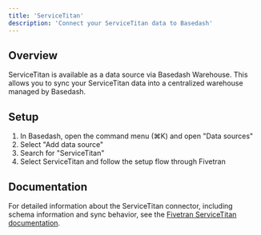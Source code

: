 ```yaml
---
title: 'ServiceTitan'
description: 'Connect your ServiceTitan data to Basedash'
---
```


## Overview

ServiceTitan is available as a data source via Basedash Warehouse. This allows you to sync your ServiceTitan data into a centralized warehouse managed by Basedash.

## Setup

1. In Basedash, open the command menu (⌘K) and open "Data sources"
2. Select "Add data source"
3. Search for "ServiceTitan"
4. Select ServiceTitan and follow the setup flow through Fivetran

## Documentation

For detailed information about the ServiceTitan connector, including schema information and sync behavior, see the [Fivetran ServiceTitan documentation](https://fivetran.com/docs/connectors/applications/servicetitan).
